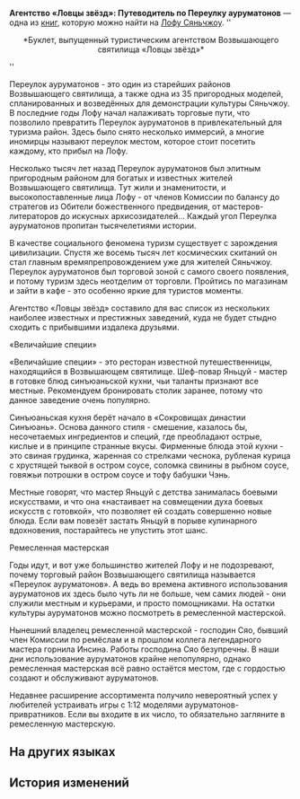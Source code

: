 {{Книга Инфобокс
|id           = 238
|Название     = Агентство «Ловцы звёзд»: Путеводитель по Переулку ауруматонов
|Изображение  = Item The Xianzhou Luofu Readable.png
|Мир          = Лофу Сяньчжоу
|Томов        = 1
|Автор        = <!--нужно добавить-->
|Описание     = Брошюра туристического агентства в Возвышающем святилище. Её необязательно читать, но желательно иметь при себе.
|Том1         = {{tx}}
|Источник1    = {{tx|Отсутствует источник}}
|Персонажи    = 
|Фракции      = 
}}
'''Агентство «Ловцы звёзд»: Путеводитель по Переулку ауруматонов''' — одна из [[Книги|книг]], которую можно найти на [[Лофу Сяньчжоу]].
<!--
==Получение==
<gallery>
Книга НАЗВАНИЕ.png|НАЗВАНИЕ
Локация НАЗВАНИЕ.png|Расположение на карте. Ближайший пространственный якорь «[[НАЗВАНИЕ]]»
</gallery>
-->
''<div align="center">*Буклет, выпущенный туристическим агентством Возвышающего святилища «Ловцы звёзд»*</div>''

{{Размер|32|Переулок ауруматонов. Общие впечатления}}

Переулок ауруматонов - это один из старейших районов Возвышающего святилища, а также одна из 35 пригородных моделей, спланированных и возведённых для демонстрации культуры Сяньчжоу. В последние годы Лофу начал налаживать торговые пути, что позволило превратить Переулок ауруматонов в привлекательный для туризма район. Здесь было снято несколько иммерсий, а многие иномирцы называют переулок местом, которое стоит посетить каждому, кто прибыл на Лофу.

Несколько тысяч лет назад Переулок ауруматонов был элитным пригородным районом для богатых и известных жителей Возвышающего святилища. Тут жили и знаменитости, и высокопоставленные лица Лофу - от членов Комиссии по балансу до стратегов из Обители божественного предвидения, от мастеров-литераторов до искусных архисозидателей... Каждый угол Переулка ауруматонов пропитан тысячелетиями истории.

{{Размер|32|Переулок ауруматонов. Руководство по шопингу}}

В качестве социального феномена туризм существует с зарождения цивилизации. Спустя же восемь тысяч лет космических скитаний он стал главным времяпрепровождением уже для жителей Сяньчжоу. Переулок ауруматонов был торговой зоной с самого своего появления, и потому туризм здесь неотделим от торговли. Пройтись по магазинам и зайти в кафе - это особенно яркие для туристов моменты.

Агентство «Ловцы звёзд» составило для вас список из нескольких наиболее известных и престижных заведений, куда не будет стыдно сходить с прибывшими издалека друзьями.

«Величайшие специи»

«Величайшие специи» - это ресторан известной путешественницы, находящийся в Возвышающем святилище. Шеф-повар Яньцуй - мастер в готовке блюд cинъюаньской кухни, чьи таланты признают все местные. Рекомендуем бронировать столик заранее, потому что данное заведение очень популярно.

Синъюаньская кухня берёт начало в «Сокровищах династии Синъюань». Основа данного стиля - смешение, казалось бы, несочетаемых ингредиентов и специй, где преобладают острые, кислые и в принципе странные вкусы. Фирменные блюда этой кухни - это свиная грудинка, жаренная со стрелками чеснока, рубленая курица с хрустящей тыквой в остром соусе, соломка свинины в рыбном соусе, говяжьи потрошки в остром соусе и тофу бабушки Чэнь.

Местные говорят, что мастер Яньцуй с детства занималась боевыми искусствами, и что она «настаивает на совмещении духа боевых искусств с готовкой», что позволяет ей создать совершенно новые блюда. Если вам повезёт застать Яньцуй в порыве кулинарного вдохновения, постарайтесь не упустить этот шанс.

Ремесленная мастерская

Годы идут, и вот уже большинство жителей Лофу и не подозревают, почему торговый район Возвышающего святилища называется «Переулок ауруматонов». А ведь во времена активного использования ауруматонов их здесь было чуть ли не больше, чем самих людей - они служили местным и курьерами, и просто помощниками. На остатки культуры ауруматонов можно посмотреть в ремесленной мастерской.

Нынешний владелец ремесленной мастерской - господин Сяо, бывший член Комиссии по ремёслам и в прошлом коллега легендарного мастера горнила Инсина. Работы господина Сяо безупречны. В наши дни использование ауруматонов крайне непопулярно, однако ремесленная мастерская всё равно остаётся местом, где с гордостью создают и обслуживают ауруматонов.

Недавнее расширение ассортимента получило невероятный успех у любителей устраивать игры с 1:12 моделями ауруматонов-привратников. Если вы входите в их число, то обязательно загляните в ремесленную мастерскую.

==На других языках==
{{На других языках
|en   = Star-Picking Tours: Aurum Alley Travel Guide
|zhs  = 摘星社•金人巷旅游攻略
|zht  = 摘星社•金人巷旅遊攻略
|ja   = 摘星社・金人巷旅行案内
|ko   = 별을 따는 여행사•금 조각상 거리 여행 책자
|es   = Viajes Buscaestrellas: guía del Callejón Aurum
|fr   = Comptoir touristellaire&nbsp;: Guide de l'allée des Aurums
|ru   = Агентство «Ловцы звёзд»: Путеводитель по Переулку ауруматонов
|th   = Star-Picking Tours: คู่มือท่องเที่ยวตรอก Aurum
|vi   = Hội Hái Sao - Hướng Dẫn Du Lịch Phố Kim Nhân
|de   = Sternpicker-Tours: Reiseführer für die Aurum-Allee
|id   = Star-Picking Tours: Panduan Jalan-Jalan di Aurum Alley
|pt   = Passeios de Colheita de Estrelas: Guia de Viagem do Beco Aurum
}}

==История изменений==
{{История изменений|2.7}}